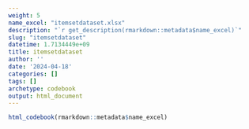 ```yaml
---
weight: 5
name_excel: "itemsetdataset.xlsx"
description: "`r get_description(rmarkdown::metadata$name_excel)`"
slug: "itemsetdataset"
datetime: 1.7134449e+09
title: itemsetdataset
author: ''
date: '2024-04-18'
categories: []
tags: []
archetype: codebook
output: html_document
---
```


```r
html_codebook(rmarkdown::metadata$name_excel)
```
